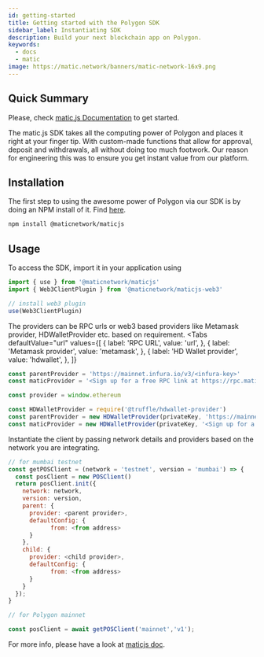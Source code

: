 ```yaml
---
id: getting-started
title: Getting started with the Polygon SDK
sidebar_label: Instantiating SDK
description: Build your next blockchain app on Polygon.
keywords:
  - docs
  - matic
image: https://matic.network/banners/matic-network-16x9.png
---
```



## Quick Summary

Please, check [matic.js Documentation](https://maticnetwork.github.io/matic.js/docs/get-started/) to get started.

The matic.js SDK takes all the computing power of Polygon and places it right at your finger tip. With custom-made functions that allow for approval, deposit and withdrawals, all without doing too much footwork. Our reason for engineering this was to ensure you get instant value from our platform.

## Installation
The first step to using the awesome power of Polygon via our SDK is by doing an NPM install of it. Find [here](https://www.npmjs.com/package/@maticnetwork/maticjs).

```bash
npm install @maticnetwork/maticjs
```

## Usage
To access the SDK, import it in your application using
```js
import { use } from '@maticnetwork/maticjs'
import { Web3ClientPlugin } from '@maticnetwork/maticjs-web3'

// install web3 plugin
use(Web3ClientPlugin)

```

The providers can be RPC urls or web3 based providers like Metamask provider, HDWalletProvider etc. based on requirement.
<Tabs
  defaultValue="url"
  values={[
    { label: 'RPC URL', value: 'url', },
    { label: 'Metamask provider', value: 'metamask', },
    { label: 'HD Wallet provider', value: 'hdwallet', },
  ]}
>
  <TabItem value="url">

  ```js
  const parentProvider = 'https://mainnet.infura.io/v3/<infura-key>'
  const maticProvider = '<Sign up for a free RPC link at https://rpc.maticvigil.com/>'
  ```
  </TabItem>

  <TabItem value="metamask">

  ```js
  const provider = window.ethereum
  ```
  </TabItem>

  <TabItem value="hdwallet">

  ```js
  const HDWalletProvider = require('@truffle/hdwallet-provider')
  const parentProvider = new HDWalletProvider(privateKey, 'https://mainnet.infura.io/v3/<infura-key>'),
  const maticProvider = new HDWalletProvider(privateKey, '<Sign up for a dedicated free RPC URL at https://rpc.maticvigil.com/ or other hosted node providers.>'),
  ```
  </TabItem>
</Tabs>

Instantiate the client by passing network details and providers based on the network you are integrating.

```js
// for mumbai testnet
const getPOSClient = (network = 'testnet', version = 'mumbai') => {
  const posClient = new POSClient()
  return posClient.init({
    network: network,
    version: version,
    parent: {
      provider: <parent provider>,
      defaultConfig: {
            from: <from address>
      }
    },
    child: {
      provider: <child provider>,
      defaultConfig: {
            from: <from address>
      }
    }
  });
}
```
```js
// for Polygon mainnet

const posClient = await getPOSClient('mainnet','v1');

```

For more info, please have a look at [maticjs doc](https://maticnetwork.github.io/matic.js/).
